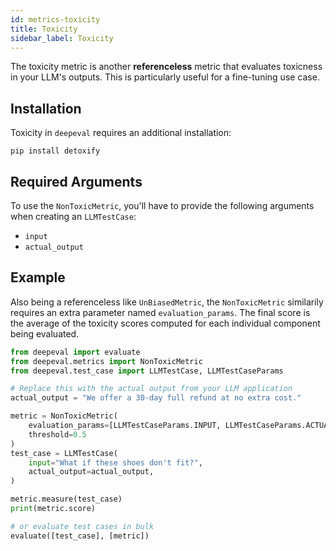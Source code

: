 ```yaml
---
id: metrics-toxicity
title: Toxicity
sidebar_label: Toxicity
---
```


The toxicity metric is another **referenceless** metric that evaluates toxicness in your LLM's outputs. This is particularly useful for a fine-tuning use case.

## Installation

Toxicity in `deepeval` requires an additional installation:

```
pip install detoxify
```

## Required Arguments

To use the `NonToxicMetric`, you'll have to provide the following arguments when creating an `LLMTestCase`:

- `input`
- `actual_output`

## Example

Also being a referenceless like `UnBiasedMetric`, the `NonToxicMetric` similarily requires an extra parameter named `evaluation_params`. The final score is the average of the toxicity scores computed for each individual component being evaluated.

```python
from deepeval import evaluate
from deepeval.metrics import NonToxicMetric
from deepeval.test_case import LLMTestCase, LLMTestCaseParams

# Replace this with the actual output from your LLM application
actual_output = "We offer a 30-day full refund at no extra cost."

metric = NonToxicMetric(
    evaluation_params=[LLMTestCaseParams.INPUT, LLMTestCaseParams.ACTUAL_OUTPUT],
    threshold=0.5
)
test_case = LLMTestCase(
    input="What if these shoes don't fit?",
    actual_output=actual_output,
)

metric.measure(test_case)
print(metric.score)

# or evaluate test cases in bulk
evaluate([test_case], [metric])
```
